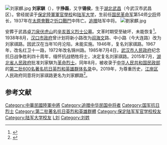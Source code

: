 [[File:刘家麒.jpg|thumb]]
'''刘家騏'''（{{bd|1894年||1937年|}}），字'''挣磊'''，又字'''锡侯'''，生于[[湖北|湖北]][[武昌|武昌]]（今武汉市武昌区）。曾经就读于[[保定陸軍軍官學校|保定陸軍軍官學校]]和[[陆军大学|陆军大学]]，生前任[[国民革命军|国民革命军]]第54师[[少将|少将]]师长，1937年在[[太原會戰|太原會戰]]之[[忻口戰鬥|忻口戰鬥]]中阵亡。[[追赠|追赠]]陆军中将。
[[File:劉家麒.jpg|thumb]]

安葬于武昌[[卓刀泉|卓刀泉]][[伏虎山|伏虎山]]的[[辛亥首义烈士公墓|辛亥首义烈士公墓]]。文革时期受至破坏，未能恢复<ref>{{Cite web |url=http://www.chinanews.com/cul/2014/07-18/6399477.shtml |title=抗日将领刘家麒墓湮没杂草丛 聋哑外孙女独守故居 |accessdate=2016-04-24 |author=记者：蒋太旭，实习生：汪峥，编辑：唐云云 |date=2014-07-18 |work= |publisher=中国新闻网，来源：长江日报 |language=Zh-hans |archive-date=2019-05-13 |archive-url=https://web.archive.org/web/20190513175500/http://www.chinanews.com/cul/2014/07-18/6399477.shtml |dead-url=no }}</ref>。1938年8月，[[漢口市政府|汉口市政府]]曾计划将新小路改为[[阎海文|阎海文]]路、中小路（今大连路）改为刘家祺路。因武汉在当年10月沦陷，未能实施。1946年，复名刘家祺路。1967年，改名红卫十一路，1972年改名锦州路。1985年7月4日，[[武汉市人民政府|武汉市人民政府]]纪念抗日战争胜利四十周年，缅怀抗战牺牲将士，决定复名刘家祺路。2015年7月，[[湖北省人民政府|湖北省人民政府]]批准刘家騏为[[革命烈士|革命烈士]]。同年8月，被收录于[[中华人民共和国民政部|中华人民共和国民政部]]的[[著名抗日英烈和英雄群体名录|第二批600名著名抗日英烈和英雄群体名录]]中。2019年，为尊重历史，[[江岸区|江岸区]]人民政府同意将刘家祺路更名为刘家麒路<ref>{{Cite web |url=http://www.cjrbapp.cjn.cn/p/126855.html |title=武汉这条纪念抗战烈士的路更名了，只因…… |accessdate=2016-04-24 |author=记者：徐锦博、汪甦，通讯员：石凤，摄：苗剑 |date=2014-07-18 |work=编辑：朱曦东 |publisher=长江日报-长江网 |language=Zh-hans |archive-date=2021-06-02 |archive-url=https://web.archive.org/web/20210602232758/http://www.cjrbapp.cjn.cn/p/126855.html |dead-url=no }}</ref>。

== 参考文献 ==
{{Reflist}}

{{DEFAULTSORT:Liu}}
[[Category:中華民國陸軍中將|Category:中華民國陸軍中將]]
[[Category:追赠中华民国中将者|Category:追赠中华民国中将者]]
[[Category:国军抗日烈士|Category:国军抗日烈士]]
[[Category:第二批著名抗日英烈和英雄群體|Category:第二批著名抗日英烈和英雄群體]]
[[Category:保定陆军军官学校校友|Category:保定陆军军官学校校友]]
[[Category:陆军大学校友|Category:陆军大学校友]]
[[Category:武昌人|L刘]]
[[Category:刘姓|Category:刘姓]]

{{China-mil-bio-stub}}